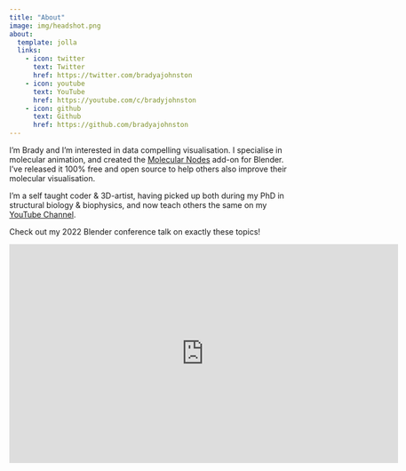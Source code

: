 ```yaml
---
title: "About"
image: img/headshot.png
about:
  template: jolla
  links:
    - icon: twitter
      text: Twitter
      href: https://twitter.com/bradyajohnston
    - icon: youtube
      text: YouTube
      href: https://youtube.com/c/bradyjohnston
    - icon: github
      text: Github
      href: https://github.com/bradyajohnston
---
```


I'm Brady and I'm interested in data compelling visualisation. I specialise in molecular animation, and created the [Molecular Nodes](https://bradyajohnston.github.io/MolecularNodes) add-on for Blender. I've released it 100% free and open source to help others also improve their molecular visualisation.

I'm a self taught coder & 3D-artist, having picked up both during my PhD in structural biology & biophysics, and now teach others the same on my [YouTube Channel](https://youtube.com/c/bradyjohnston).

Check out my 2022 Blender conference talk on exactly these topics!

<iframe width="700" height="394" src="https://www.youtube.com/embed/adhTmwYwOiA?si=j883f1GPpXsHcEpJ" title="YouTube video player" frameborder="0" allow="accelerometer; autoplay; clipboard-write; encrypted-media; gyroscope; picture-in-picture; web-share" referrerpolicy="strict-origin-when-cross-origin" allowfullscreen></iframe>